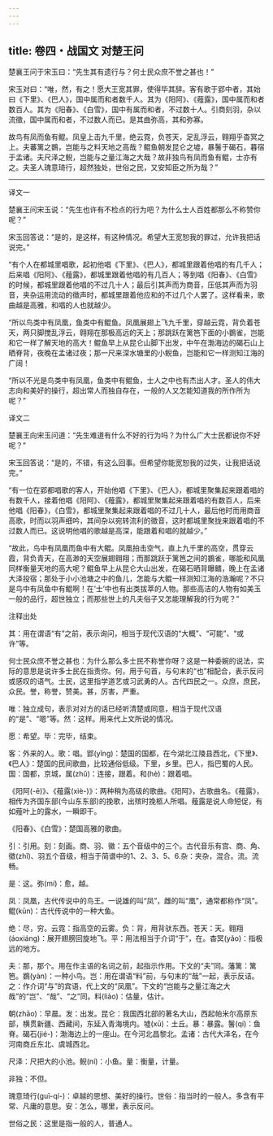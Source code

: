 ```yaml
---
---
---
```

title: 卷四・战国文 对楚王问
---

楚襄王问于宋玉曰：“先生其有遗行与？何士民众庶不誉之甚也！”

宋玉对曰：“唯，然，有之！愿大王宽其罪，使得毕其辞。客有歌于郢中者，其始曰《下里》、《巴人》，国中属而和者数千人。其为《阳阿》、《薤露》，国中属而和者数百人。其为《阳春》、《白雪》，国中有属而和者，不过数十人。引商刻羽，杂以流徵，国中属而和者，不过数人而已。是其曲弥高，其和弥寡。

故鸟有凤而鱼有鲲。凤皇上击九千里，绝云霓，负苍天，足乱浮云，翱翔乎杳冥之上。夫蕃篱之鷃，岂能与之料天地之高哉？鲲鱼朝发昆仑之墟，暴鬐于碣石，暮宿于孟诸。夫尺泽之鲵，岂能与之量江海之大哉？故非独鸟有凤而鱼有鲲，士亦有之。夫圣人瑰意琦行，超然独处，世俗之民，又安知臣之所为哉？”

----------------

译文一

楚襄王问宋玉说：“先生也许有不检点的行为吧？为什么士人百姓都那么不称赞你呢？”

宋玉回答说：“是的，是这样，有这种情况。希望大王宽恕我的罪过，允许我把话说完。”

“有个人在都城里唱歌，起初他唱《下里》、《巴人》，都城里跟着他唱的有几千人；后来唱《阳阿》、《薤露》，都城里跟着他唱的有几百人；等到唱《阳春》、《白雪》的时候，都城里跟着他唱的不过几十人；最后引其声而为商音，压低其声而为羽音，夹杂运用流动的徵声时，都城里跟着他应和的不过几个人罢了。这样看来，歌曲越是高雅，和唱的人也就越少。

“所以鸟类中有凤凰，鱼类中有鲲鱼。凤凰展翅上飞九千里，穿越云霓，背负着苍天，两只脚搅乱浮云，翱翔在那极高远的天上；那跳跃在篱笆下面的小鷃雀，岂能和它一样了解天地的高大！鲲鱼早上从昆仑山脚下出发，中午在渤海边的碣石山上晒脊背，夜晚在孟诸过夜；那一尺来深水塘里的小鲵鱼，岂能和它一样测知江海的广阔！

“所以不光是鸟类中有凤凰，鱼类中有鲲鱼，士人之中也有杰出人才。圣人的伟大志向和美好的操行，超出常人而独自存在，一般的人又怎能知道我的所作所为呢？”

译文二

楚襄王向宋玉问道：“先生难道有什么不好的行为吗？为什么广大士民都说你不好呢？”

宋玉回答说：“是的，不错，有这么回事。但希望你能宽恕我的过失，让我把话说完。”

“有一位在郢都唱歌的客人，开始他唱《下里》、《巴人》，都城里聚集起来跟着唱的有数千人，接着他唱《阳阿》、《薤露》，都城里聚集起来跟着唱的有数百人，后来他唱《阳春》，《白雪》，都城里聚集起来跟着唱的不过几十人，最后他时而用商音高歌，时而以羽声细吟，其间杂以宛转流利的徵音，这时都城里聚拢来跟着唱的不过数人而已。这说明他唱的歌越是高深，能跟着和唱的就越少。”

“故此，鸟中有凤凰而鱼中有大鲲。凤凰拍击空气，直上九千里的高空，贯穿云霞，背负青天，在高渺的天空展翅翱翔；而那跳跃于篱笆之间的鷃雀，哪能和风凰同样衡量天地的高大呢？鲲鱼早上从昆仑大山出发，在碣石晒背曝鳍，晚上在孟诸大泽投宿；那处于小小池塘之中的鱼儿，怎能与大鲲一样测知江海的浩瀚呢？不只是鸟中有凤鱼中有鲲啊！在‘士’中也有出类拔萃的人物。那些高洁的人物有如美玉一般的品行，超世独立；而那些世上的凡夫俗子又怎能理解我的行为呢？”

注释出处

其：用在谓语“有”之前，表示询问，相当于现代汉语的“大概”、“可能”、“或许”等。

何士民众庶不誉之甚也：为什么那么多士民不称誉你呀？这是一种委婉的说法，实际的意思是说许多士民在指责你。何，用于句首，与句末的“也”相配合，表示反问或感叹的语气。士民，这里指学道艺或习武勇的人。古代四民之一。众庶，庶民，众民。誉，称誉，赞美。甚，厉害，严重。

唯：独立成句，表示对对方的话已经听清楚或同意，相当于现代汉语的“是”、“嗯”等。然：这样。用来代上文所说的情况。

愿：希望。毕：完毕，结束。

客：外来的人。歌：唱。郢(yǐng)：楚国的国都，在今湖北江陵县西北，《下里》、《巴人》：楚国的民间歌曲，比较通俗低级。下里，乡里。巴人，指巴蜀的人民。国：国都，京城，属(zhǔ)：连接，跟着。和(hè)：跟着唱。

《阳阿(-ē)》、《薤露(xiè-)》：两种稍为高级的歌曲。《阳阿》，古歌曲名。《薤露》，相传为齐国东部(今山东东部)的挽歌，出殡时挽柩人所唱。薤露是说人命短促，有如薤叶上的露水，一瞬即干。

《阳春》、《白雪》：楚国高雅的歌曲。

引：引用。刻：刻画。商、羽、徽：五个音级中的三个。古代音乐有宫、商、角、徵(zhǐ)、羽五个音级，相当于简谱中的1、2、3、5、6.杂：夹杂，混合。流。流畅。

是：这。弥(mí)：愈，越。

凤：凤凰，古代传说中的鸟王。一说雄的叫“凤”，雌的叫“凰”，通常都称作“凤”。鲲(kūn)：古代传说中的一种大鱼。

绝：尽，穷。云霓：指高空的云雾。负：背，用背驮东西。苍天：天。翱翔(áoxiáng)：展开翅膀回旋地飞。平：用法相当于介词“于”，在。杳冥(yǎo)：指极远的地方。

夫：那，那个。用在作主语的名词之前，起指示作用。下文的“夫”同。藩篱：篱笆。鷃(yàn)：一种小鸟。岂：用在谓语“料”前，与句末的“哉”一起，表示反诘。之：作介词“与”的宾语，代上文的“凤凰”。下文的“岂能与之量江海之大哉”的“岂”、“哉”、“之”同。料(liào)：估量，估计。

朝(zhāo)：早晨。发：出发。昆仑：我国西北部的著名大山，西起帕米尔高原东部，横贯新疆、西藏间，东延入青海境内。墟(xū)：土丘。暴：暴露。鬐(qí)：鱼脊。碣石(jié-)：渤海边上的一座山。在今河北昌黎北。孟诸：古代大泽名，在今河南商丘东北、虞城西北。

尺泽：尺把大的小池。鲵(ní)：小鱼。量：衡量，计量。

非独：不但。

瑰意琦行(guī-qí-)：卓越的思想、美好的操行。世俗：指当时的一般人。多含有平常、凡庸的意思。安：怎么，哪里，表示反问。

世俗之民：这里是指一般的人，普通人。

